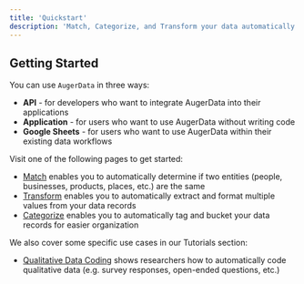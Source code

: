 ```yaml
---
title: 'Quickstart'
description: 'Match, Categorize, and Transform your data automatically'
---
```


## Getting Started

You can use `AugerData` in three ways:
* **API** - for developers who want to integrate AugerData into their applications
* **Application** - for users who want to use AugerData without writing code
* **Google Sheets** - for users who want to use AugerData within their existing data workflows

Visit one of the following pages to get started:
* [Match](/documentation/match/overview) enables you to automatically determine if two entities (people, businesses, products, places, etc.) are the same
* [Transform](/documentation/transform/overview) enables you to automatically extract and format multiple values from your data records
* [Categorize](/documentation/categorize/overview) enables you to automatically tag and bucket your data records for easier organization

We also cover some specific use cases in our Tutorials section:
* [Qualitative Data Coding](/tutorials/qualitative_data_coding) shows researchers how to automatically code qualitative data (e.g. survey responses, open-ended questions, etc.)